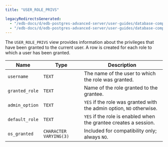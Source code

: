 ```yaml
---
title: "USER_ROLE_PRIVS"

legacyRedirectsGenerated:
  - "/edb-docs/d/edb-postgres-advanced-server/user-guides/database-compatibility-for-oracle-developers-catalog-views-guide/13/user_role_privs.html"
  - "/edb-docs/d/edb-postgres-advanced-server/user-guides/database-compatibility-for-oracle-developers-catalog-views-guide/latest/user_role_privs.html"
---
```


<div id="user_role_privs" class="registered_link"></div>

The `USER_ROLE_PRIVS` view provides information about the privileges that have been granted to the current user. A row is created for each role to which a user has been granted.

| Name           | Type                   | Description                                                          |
| -------------- | ---------------------- | -------------------------------------------------------------------- |
| `username`     | `TEXT`                 | The name of the user to which the role was granted.                  |
| `granted_role` | `TEXT`                 | Name of the role granted to the grantee.                             |
| `admin_option` | `TEXT`                 | `YES` if the role was granted with the admin option, `NO` otherwise. |
| `default_role` | `TEXT`                 | `YES` if the role is enabled when the grantee creates a session.     |
| `os_granted`   | `CHARACTER VARYING(3)` | Included for compatibility only; always `NO`.                        |
